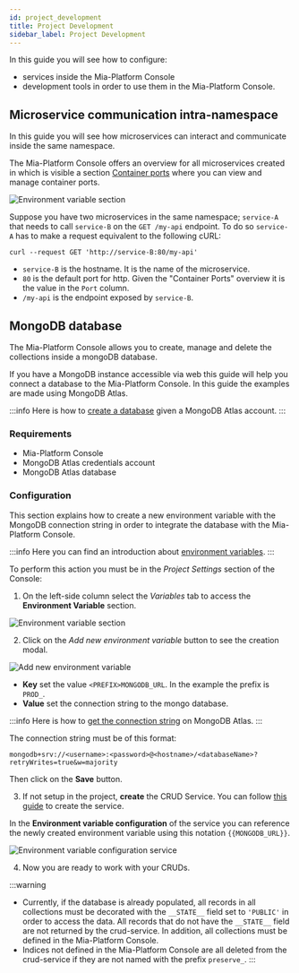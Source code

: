 ```yaml
---
id: project_development
title: Project Development
sidebar_label: Project Development
---
```


In this guide you will see how to configure:
- services inside the Mia-Platform Console
- development tools in order to use them in the Mia-Platform Console.

## Microservice communication intra-namespace

In this guide you will see how microservices can interact and communicate inside the same namespace.

The Mia-Platform Console offers an overview for all microservices created in which is visible a section [Container ports](/development_suite/api-console/api-design/microservice-container-ports.md) where you can view and manage container ports.

![Environment variable section](img/container_ports.png)

Suppose you have two microservices in the same namespace; `service-A` that needs to call `service-B` on the `GET /my-api` endpoint.
To do so `service-A` has to make a request equivalent to the following cURL:

```curl
curl --request GET 'http://service-B:80/my-api'
```

- `service-B` is the hostname. It is the name of the microservice.
- `80` is the default port for http. Given the "Container Ports" overview it is the value in the `Port` column.
- `/my-api` is the endpoint exposed by `service-B`.

## MongoDB database

The Mia-Platform Console allows you to create, manage and delete the collections inside a mongoDB database.

If you have a MongoDB instance accessible via web this guide will help you connect a database to the Mia-Platform Console. In this guide the examples are made using MongoDB Atlas.

:::info
Here is how to [create a database](https://www.mongodb.com/basics/create-database) given a MongoDB Atlas account.
:::

### Requirements

- Mia-Platform Console
- MongoDB Atlas credentials account
- MongoDB Atlas database

### Configuration

This section explains how to create a new environment variable with the MongoDB connection string  in order to integrate the database with the Mia-Platform Console.

:::info
Here you can find an introduction about [environment variables](/development_suite/set-up-infrastructure/env-var-intro.md).
:::

To perform this action you must be in the _Project Settings_ section of the Console:

1. On the left-side column select the _Variables_ tab to access the **Environment Variable** section.

![Environment variable section](img/env_vars_section.png)

2. Click on the _Add new environment variable_ button to see the creation modal.


![Add new environment variable](img/create_env_var.png)

- **Key** set the value `<PREFIX>MONGODB_URL`. In the example the prefix is `PROD_`.
- **Value** set the connection string to the mongo database.

:::info
Here is how to [get the connection string](https://www.mongodb.com/docs/guides/atlas/connection-string/) on MongoDB Atlas.
:::

The connection string must be of this format:

```
mongodb+srv://<username>:<password>@<hostname>/<databaseName>?retryWrites=true&w=majority
```

Then click on the **Save** button.

3. If not setup in the project, **create** the CRUD Service.
You can follow [this guide](/tutorial/rest_api/quick_rest_api.mdx#create-crud-service) to create the service.

In the **Environment variable configuration** of the service you can reference the newly created environment variable using this notation `{{MONGODB_URL}}`.


![Environment variable configuration service](img/service_env_var_config.png)

4. Now you are ready to work with your CRUDs.

:::warning
- Currently, if the database is already populated, all records in all collections must be decorated with the `__STATE__` field set to `'PUBLIC'` in order to access the data.
All records that do not have the `__STATE__` field are not returned by the crud-service.
In addition, all collections must be defined in the Mia-Platform Console.
- Indices not defined in the Mia-Platform Console are all deleted from the crud-service if they are not named with the prefix `preserve_`.
:::
